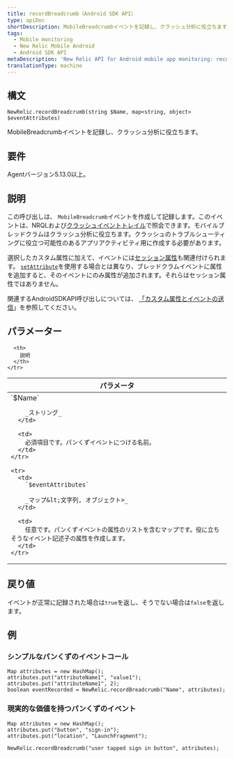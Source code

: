 ```yaml
---
title: recordBreadcrumb（Android SDK API）
type: apiDoc
shortDescription: MobileBreadcrumbイベントを記録し、クラッシュ分析に役立ちます。
tags:
  - Mobile monitoring
  - New Relic Mobile Android
  - Android SDK API
metaDescription: 'New Relic API for Android mobile app monitoring: record a MobileBreadcrumb event for crash analysis.'
translationType: machine
---
```


## 構文

```
NewRelic.recordBreadcrumb(string $Name, map<string, object> $eventAttributes)
```

MobileBreadcrumbイベントを記録し、クラッシュ分析に役立ちます。

## 要件

Agentバージョン5.13.0以上。

## 説明

この呼び出しは、 `MobileBreadcrumb`イベントを作成して記録します。このイベントは、NRQLおよび[クラッシュイベントトレイル](/docs/mobile-monitoring/mobile-monitoring-ui/crashes/mobile-crash-event-trail)で照会できます。モバイルブレッドクラムはクラッシュ分析に役立ちます。クラッシュのトラブルシューティングに役立つ可能性のあるアプリアクティビティ用に作成する必要があります。

選択したカスタム属性に加えて、イベントには[セッション属性](/docs/insights/explore-data/attributes/mobile-default-attributes-insights#mobile-list)も関連付けられます。 [`setAttribute`](/docs/mobile-monitoring/new-relic-mobile-android/android-sdk-api/set-attribute)を使用する場合とは異なり、ブレッドクラムイベントに属性を追加すると、そのイベントにのみ属性が追加されます。それらはセッション属性ではありません。

関連するAndroidSDKAPI呼び出しについては、 [「カスタム属性とイベントの送信](/docs/mobile-monitoring/new-relic-mobile-android/install-configure/guide-custom-instrumentation-api#send-insights)」を参照してください。

## パラメーター

<table>
  <thead>
    <tr>
      <th width="30%">
        パラメータ
      </th>

      <th>
        説明
      </th>
    </tr>
  </thead>

  <tbody>
    <tr>
      <td>
        `$Name`

        _ストリング_
      </td>

      <td>
        必須項目です。パンくずイベントにつける名前。
      </td>
    </tr>

    <tr>
      <td>
        `$eventAttributes`

        _マップ&lt;文字列, オブジェクト>_
      </td>

      <td>
        任意です。パンくずイベントの属性のリストを含むマップです。役に立ちそうなイベント記述子の属性を作成します。
      </td>
    </tr>
  </tbody>
</table>

## 戻り値

イベントが正常に記録された場合は`true`を返し、そうでない場合は`false`を返します。

## 例

### シンプルなパンくずのイベントコール

```
Map attributes = new HashMap();
attributes.put("attributeName1", "value1");
attributes.put("attributeName1", 2);
boolean eventRecorded = NewRelic.recordBreadcrumb("Name", attributes);
```

### 現実的な価値を持つパンくずのイベント

```
Map attributes = new HashMap();
attributes.put("button", "sign-in");
attributes.put("location", "LaunchFragment");

NewRelic.recordBreadcrumb("user tapped sign in button", attributes);
```